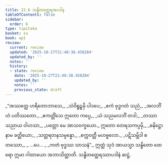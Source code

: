 ```yaml
---
title: 22.6 သန္ဓိတတ္ထေရအပဒါန
tableOfContents: false
sidebar:
  order: 6
type: tipitaka
basket: su
book: ap1
review:
  current: review
  updated: '2025-10-27T21:48:38.458284'
  updated_by: ''
  notes: ''
  history:
  - state: review
    date: '2025-10-27T21:48:38.458284'
    updated_by: ''
    notes: ''
    previous_state: draft
---
```



<ReviewStatus review={frontmatter.review} showDetails={true} />

<HypothesisAnnotation frontmatter={frontmatter} />

<DynamicBreadcrumb />

<Division number="27" book="ap1" e="ch" v="20" p="235">

<Paragraph number="2858" type="verses" book="ap1">
_“အဿတ္ထေ ဟရိတောဘာသေ,_  
_သံဝိရူဠှမှိ ပါဒပေ;_  
_ဧကံ ဗုဒ္ဓဂတံ သညံ,_  
_အလဘိံဟံ ပတိဿတော._  

</Paragraph>

</Division>
<Division number="28" book="ap1" e="ch" v="20" p="236">

<Paragraph number="2859" type="verses" book="ap1">
_ဧကတ္တိံသေ ဣတော ကပ္ပေ,_  
_ယံ သညမလဘိံ တဒါ;_  
_တဿာ သညာယ ဝါဟသာ,_  
_ပတ္တော မေ အာသဝက္ခယော._  

</Paragraph>

</Division>
<Division number="29" book="ap1" e="ch" v="20" p="236">

<Paragraph number="2860" type="verses" book="ap1">
ဣတော တေရသကပ္ပမှိ,_  
_ဓနိဋ္ဌော နာမ ခတ္တိယော;_  
_သတ္တရတနသမ္ပန္နော,_  
_စက္ကဝတ္တီ မဟဗ္ဗလော._  

</Paragraph>

</Division>
<Division number="30" book="ap1" e="ch" v="20" p="236">

<Paragraph number="2861" type="verses" book="ap1">
_ပဋိသမ္ဘိဒါ စတဿော,_  
_ …ပေ… _  
_ကတံ ဗုဒ္ဓဿ သာသနံ”._  

</Paragraph>

<Paragraph number="2862" book="ap1">
ဣတ္ထံ သုဒံ အာယသ္မာ သန္ဓိတော ထေရော ဣမာ ဂါထာယော အဘာသိတ္ထာတိ.

</Paragraph>
</Division>

<Paragraph number="2863" type="center" book="ap1">
သန္ဓိတတ္ထေရဿာပဒါနံ ဆဋ္ဌံ.
</Paragraph>